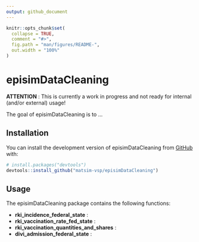 ```yaml
---
output: github_document
---
```


<!-- README.md is generated from README.Rmd. Please edit that file -->

```r
knitr::opts_chunk$set(
  collapse = TRUE,
  comment = "#>",
  fig.path = "man/figures/README-",
  out.width = "100%"
)
```

# episimDataCleaning

<!-- badges: start -->
<!-- badges: end -->

**ATTENTION** : This is currently a work in progress and not ready for internal (and/or external) usage!

The goal of episimDataCleaning is to ...

## Installation

You can install the development version of episimDataCleaning from [GitHub](https://github.com/) with:

``` r
# install.packages("devtools")
devtools::install_github("matsim-vsp/episimDataCleaning")
```

## Usage

The episimDataCleaning package contains the following functions:

- **rki_incidence_federal_state** : 
- **rki_vaccination_rate_fed_state** :
- **rki_vaccination_quantities_and_shares** :
- **divi_admission_federal_state** :
